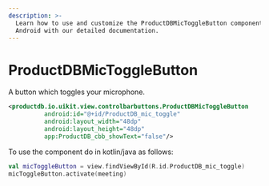 ```yaml
---
description: >-
  Learn how to use and customize the ProductDBMicToggleButton component in ProductDB's
  Android with our detailed documentation.
---
```


# ProductDBMicToggleButton

A button which toggles your microphone.

```xml
<productdb.io.uikit.view.controlbarbuttons.ProductDBMicToggleButton
          android:id="@+id/ProductDB_mic_toggle"
          android:layout_width="48dp"
          android:layout_height="48dp"
          app:ProductDB_cbb_showText="false"/>
```

To use the component do in kotlin/java as follows:

```kotlin
val micToggleButton = view.findViewById(R.id.ProductDB_mic_toggle)
micToggleButton.activate(meeting)
```

<head>
  <title>Android ProductDBMicToggleButton</title>
</head>
